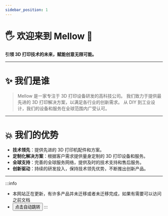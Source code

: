```yaml
---
sidebar_position: 1
---
```



# 🖐 欢迎来到 Mellow 🎉️

**引领 3D 打印技术的未来，赋能创意无限可能。**

---

# ✨ 我们是谁

> Mellow 是一家专注于 3D 打印设备研发的高科技公司。
> 我们致力于提供最先进的 3D 打印解决方案，以满足各行业的创新需求。
> 从 DIY 到工业设计，我们的设备和服务在全球范围内广受认可。

---

# 💥 我们的优势

- **技术领先**：提供先进的 3D 打印机配件和方案。
- **定制化解决方案**：根据客户需求提供量身定制的 3D 打印设备和服务。
- **全球支持**：完善的全球服务网络，提供及时的技术支持和售后服务。
- **创新驱动**：持续的研发投入，保持技术领先优势，不断推出创新产品。

---

:::info
* 本网站正在更新，有许多产品并未迁移或者未迁移完成，如果有需要可以访问之前文档
* <Button variant="contained" disableElevation href="https://mellow.klipper.cn/#/">点击自动跳转</Button>
:::